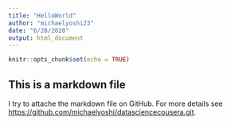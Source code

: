 ```yaml
---
title: "HelloWorld"
author: "michaelyoshi23"
date: "6/28/2020"
output: html_document
---
```


```r
knitr::opts_chunk$set(echo = TRUE)
```

## This is a markdown file
I try to attache the markdown file on GitHub.
For more details see <https://github.com/michaelyoshi/datasciencecousera.git>.
